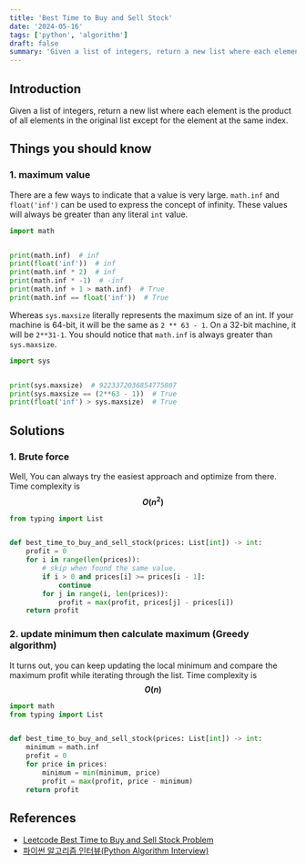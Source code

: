 ```yaml
---
title: 'Best Time to Buy and Sell Stock'
date: '2024-05-16'
tags: ['python', 'algorithm']
draft: false
summary: 'Given a list of integers, return a new list where each element is the product of all elements in the original list except for the element at the same index.'
---
```


## Introduction
Given a list of integers, return a new list where each element is the product of all elements in the original list except for the element at the same index.

## Things you should know
### 1. maximum value
There are a few ways to indicate that a value is very large. `math.inf` and `float('inf')` can be used to express the concept of infinity. These values will always be greater than any literal `int` value.
```python:inf.py
import math


print(math.inf)  # inf
print(float('inf'))  # inf
print(math.inf * 2)  # inf
print(math.inf * -1)  # -inf
print(math.inf + 1 > math.inf)  # True
print(math.inf == float('inf'))  # True
```
Whereas `sys.maxsize` literally represents the maximum size of an int. If your machine is 64-bit, it will be the same as `2 ** 63 - 1`. On a 32-bit machine, it will be `2**31-1`. You should notice that `math.inf` is always greater than `sys.maxsize`.

```python:maxsize.py
import sys


print(sys.maxsize)  # 9223372036854775807
print(sys.maxsize == (2**63 - 1))  # True
print(float('inf') > sys.maxsize)  # True
```
## Solutions
### 1. Brute force
Well, You can always try the easiest approach and optimize from there. Time complexity is **$$O(n^2)$$** 
```python:main.py
from typing import List


def best_time_to_buy_and_sell_stock(prices: List[int]) -> int:
    profit = 0
    for i in range(len(prices)):
        # skip when found the same value.
        if i > 0 and prices[i] >= prices[i - 1]:
            continue
        for j in range(i, len(prices)):
            profit = max(profit, prices[j] - prices[i])
    return profit
```

### 2. update minimum then calculate maximum (Greedy algorithm)
It turns out, you can keep updating the local minimum and compare the maximum profit while iterating through the list. Time complexity is **$$O(n)$$** 
```python:main.py
import math
from typing import List


def best_time_to_buy_and_sell_stock(prices: List[int]) -> int:
    minimum = math.inf
    profit = 0
    for price in prices:
        minimum = min(minimum, price)
        profit = max(profit, price - minimum)
    return profit
```


## References

- [Leetcode Best Time to Buy and Sell Stock Problem](https://leetcode.com/problems/best-time-to-buy-and-sell-stock)
- [파이썬 알고리즘 인터뷰(Python Algorithm Interview)](https://www.aladin.co.kr/shop/wproduct.aspx?ItemId=245495826)
